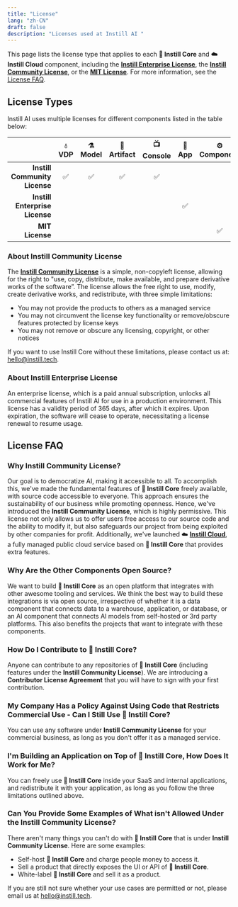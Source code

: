 ```yaml
---
title: "License"
lang: "zh-CN"
draft: false
description: "Licenses used at Instill AI "
---
```


This page lists the license type that applies to each **🔮 Instill Core** and
**☁️ Instill Cloud** component, including the [**Instill Enterprise
License**](#about-instill-enterprise-license), the [**Instill Community
License**](/instill-community-license), or the [**MIT
License**](https://opensource.org/license/mit). For more information, see the
[License FAQ](#license-faq).

## License Types

Instill AI uses multiple licenses for different components listed in the table
below:

|                                | **💧 VDP** | **⚗️ Model** | **💾 Artifact** | **📺 Console** | 🍎 App | **⚙️ Component** | **⌨️ CLI** | **📦 SDK** |
| -----------------------------: | :--------: | :----------: | :-------------: | :------------: | :----: | :--------------: | :--------: | :--------: |
|  **Instill Community License** |     ✅     |      ✅      |       ✅        |       ✅       |        |                  |            |            |
| **Instill Enterprise License** |            |              |                 |                |   ✅   |                  |            |            |
|                **MIT License** |            |              |                 |                |        |        ✅        |     ✅     |     ✅     |

### About Instill Community License

The [**Instill Community License**](/instill-community-license) is a simple,
non-copyleft license, allowing for the right to "use, copy, distribute, make
available, and prepare derivative works of the software”. The license allows the
free right to use, modify, create derivative works, and redistribute, with three
simple limitations:

- You may not provide the products to others as a managed service
- You may not circumvent the license key functionality or remove/obscure
  features protected by license keys
- You may not remove or obscure any licensing, copyright, or other notices

If you want to use Instill Core without these limitations, please contact us at:
hello@instill.tech.

### About Instill Enterprise License

An enterprise license, which is a paid annual subscription, unlocks all
commercial features of Instill AI for use in a production environment. This
license has a validity period of 365 days, after which it expires. Upon
expiration, the software will cease to operate, necessitating a license renewal
to resume usage.

## License FAQ

### Why Instill Community License?

Our goal is to democratize AI, making it accessible to all. To accomplish this,
we've made the fundamental features of **🔮 Instill Core** freely available,
with source code accessible to everyone. This approach ensures the
sustainability of our business while promoting openness. Hence, we've introduced
the **Instill Community License**, which is highly permissive. This license not
only allows us to offer users free access to our source code and the ability to
modify it, but also safeguards our project from being exploited by other
companies for profit. Additionally, we've launched ☁️ [**Instill
Cloud**](https://instill.tech/?utm_source=documentation&utm_medium=link), a
fully managed public cloud service based on **🔮 Instill Core** that provides
extra features.

### Why Are the Other Components Open Source?

We want to build **🔮 Instill Core** as an open platform that integrates with
other awesome tooling and services. We think the best way to build these
integrations is via open source, irrespective of whether it is a data component that connects
data to a warehouse, application, or database, or an AI component that connects
AI models from self-hosted or 3rd party platforms. This also benefits the
projects that want to integrate with these components.

### How Do I Contribute to 🔮 Instill Core?

Anyone can contribute to any repositories of **🔮 Instill Core** (including
features under the **Instill Community License**). We are introducing a
**Contributor License Agreement** that you will have to sign with your first
contribution.

### My Company Has a Policy Against Using Code that Restricts Commercial Use - Can I Still Use 🔮 Instill Core?

You can use any software under **Instill Community License** for your commercial
business, as long as you don't offer it as a managed service.

### I'm Building an Application on Top of 🔮 Instill Core, How Does It Work for Me?

You can freely use **🔮 Instill Core** inside your SaaS and internal
applications, and redistribute it with your application, as long as you follow
the three limitations outlined above.

### Can You Provide Some Examples of What isn't Allowed Under the Instill Community License?

There aren't many things you can't do with **🔮 Instill Core** that is under **Instill
Community License**. Here are some examples:

- Self-host **🔮 Instill Core** and charge people money to access it.
- Sell a product that directly exposes the UI or API of **🔮 Instill Core**.
- White-label **🔮 Instill Core** and sell it as a product.

If you are still not sure whether your use cases are permitted or not, please
email us at hello@instill.tech.
